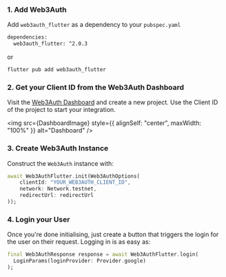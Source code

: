 
### 1. Add Web3Auth

Add `web3auth_flutter` as a dependency to your `pubspec.yaml`

```bash
dependencies:
  web3auth_flutter: ^2.0.3
```

or

```bash
flutter pub add web3auth_flutter
```

### 2. Get your Client ID from the Web3Auth Dashboard

Visit the [Web3Auth Dashboard](https://dashboard.web3auth.io) and create a new project. Use the Client ID of the project to start your integration.

<img src={DashboardImage} style={{ alignSelf: "center", maxWidth: "100%" }} alt="Dashboard" />

### 3. Create Web3Auth Instance

Construct the `Web3Auth` instance with:

```dart
await Web3AuthFlutter.init(Web3AuthOptions(
    clientId: "YOUR_WEB3AUTH_CLIENT_ID",
    network: Network.testnet,
    redirectUrl: redirectUrl
));
```

### 4. Login your User

Once you're done initialising, just create a button that triggers the login for the user on their request. Logging in is as easy as:

```dart
final Web3AuthResponse response = await Web3AuthFlutter.login(
  LoginParams(loginProvider: Provider.google)
);
```
